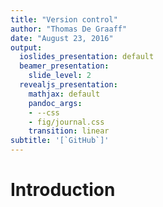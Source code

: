 ```yaml
---
title: "Version control"
author: "Thomas De Graaff"
date: "August 23, 2016"
output:
  ioslides_presentation: default
  beamer_presentation:
    slide_level: 2
  revealjs_presentation:
    mathjax: default
    pandoc_args:
    - --css
    - fig/journal.css
    transition: linear
subtitle: '[`GitHub`]'
---
```


# Introduction

